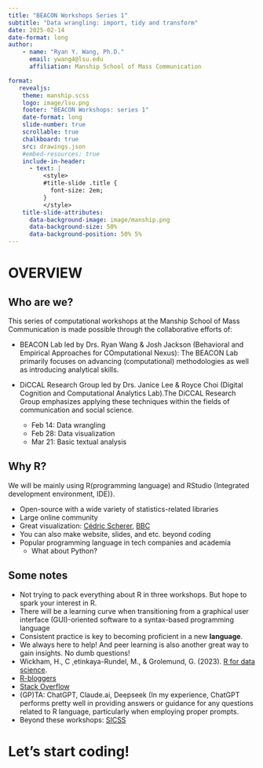 ```yaml
---
title: "BEACON Workshops Series 1"
subtitle: "Data wrangling: import, tidy and transform"
date: 2025-02-14
date-format: long
author: 
    - name: "Ryan Y. Wang, Ph.D."
      email: ywang4@lsu.edu
      affiliation: Manship School of Mass Communication

format:
   revealjs:
    theme: manship.scss
    logo: image/lsu.png
    footer: "BEACON Workshops: series 1"
    date-format: long
    slide-number: true
    scrollable: true
    chalkboard: true
    src: drawings.json
    #embed-resources: true
    include-in-header:
      - text: |
          <style>
          #title-slide .title {
            font-size: 2em;
          }
          </style>
    title-slide-attributes: 
      data-background-image: image/manship.png
      data-background-size: 50%
      data-background-position: 50% 5%
---
```


# OVERVIEW

## **Who are we?**
This series of computational workshops at the Manship School of Mass Communication is made possible through the collaborative efforts of:

- BEACON Lab led by Drs. Ryan Wang & Josh Jackson (Behavioral and Empirical Approaches for COmputational Nexus): The BEACON Lab primarily focuses on advancing (computational) methodologies as well as introducing analytical skills.
- DiCCAL Research Group led by Drs. Janice Lee & Royce Choi (Digital Cognition and Computational Analytics Lab).The DiCCAL Research Group emphasizes applying these techniques within the fields of communication and social science.

  - Feb 14: Data wrangling
  - Feb 28: Data visualization
  - Mar 21: Basic textual analysis

## **Why R?**
We will be mainly using R(programming language) and RStudio (Integrated development environment, IDE)}.
        
- Open-source with a wide variety of statistics-related libraries
- Large online community 
- Great visualization: [Cédric Scherer](https://www.cedricscherer.com/top/dataviz/), [BBC](https://github.com/bbc/bbplot)
- You can also make website, slides, and etc. beyond coding
- Popular programming language in tech companies and academia
  - What about Python?


## **Some notes**

- Not trying to pack everything about R in three workshops. But hope to spark your interest in R.
- There will be a learning curve when transitioning from a graphical user interface (GUI)-oriented software to a syntax-based programming language
- Consistent practice is key to becoming proficient in a new **language**.
-  We always here to help! And peer learning is also another great way to gain insights. No dumb questions!
  - Wickham, H., C ̧ etinkaya-Rundel, M., & Grolemund, G. (2023). [R for data science](https://r4ds.hadley.nz/).
  - [R-bloggers](https://www.r-bloggers.com/)
  - [Stack Overflow](https://stackoverflow.com)
  - (GP)TA: ChatGPT, Claude.ai, Deepseek (In my experience, ChatGPT performs pretty well in providing answers or guidance for any questions related to R language, particularly when employing proper prompts.
  -   Beyond these workshops: [SICSS](https://sicss.io/)



# Let's start coding!
